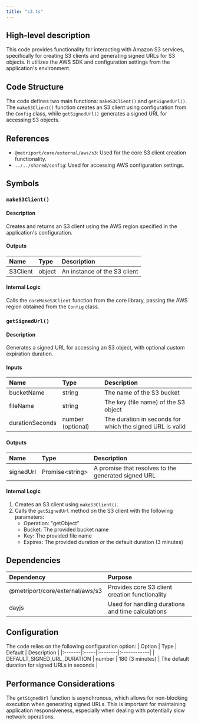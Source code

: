 ```yaml
---
title: "s3.ts"
---
```


## High-level description
This code provides functionality for interacting with Amazon S3 services, specifically for creating S3 clients and generating signed URLs for S3 objects. It utilizes the AWS SDK and configuration settings from the application's environment.

## Code Structure
The code defines two main functions: `makeS3Client()` and `getSignedUrl()`. The `makeS3Client()` function creates an S3 client using configuration from the `Config` class, while `getSignedUrl()` generates a signed URL for accessing S3 objects.

## References
- `@metriport/core/external/aws/s3`: Used for the core S3 client creation functionality.
- `../../shared/config`: Used for accessing AWS configuration settings.

## Symbols

### `makeS3Client()`
#### Description
Creates and returns an S3 client using the AWS region specified in the application's configuration.

#### Outputs
| Name | Type | Description |
|:-----|:-----|:------------|
| S3Client | object | An instance of the S3 client |

#### Internal Logic
Calls the `coreMakeS3Client` function from the core library, passing the AWS region obtained from the `Config` class.

### `getSignedUrl()`
#### Description
Generates a signed URL for accessing an S3 object, with optional custom expiration duration.

#### Inputs
| Name | Type | Description |
|:-----|:-----|:------------|
| bucketName | string | The name of the S3 bucket |
| fileName | string | The key (file name) of the S3 object |
| durationSeconds | number (optional) | The duration in seconds for which the signed URL is valid |

#### Outputs
| Name | Type | Description |
|:-----|:-----|:------------|
| signedUrl | Promise&lt;string&gt; | A promise that resolves to the generated signed URL |

#### Internal Logic
1. Creates an S3 client using `makeS3Client()`.
2. Calls the `getSignedUrl` method on the S3 client with the following parameters:
   - Operation: "getObject"
   - Bucket: The provided bucket name
   - Key: The provided file name
   - Expires: The provided duration or the default duration (3 minutes)

## Dependencies
| Dependency | Purpose |
|:-----------|:--------|
| @metriport/core/external/aws/s3 | Provides core S3 client creation functionality |
| dayjs | Used for handling durations and time calculations |

## Configuration
The code relies on the following configuration option:
| Option | Type | Default | Description |
|:-------|:-----|:--------|:------------|
| DEFAULT_SIGNED_URL_DURATION | number | 180 (3 minutes) | The default duration for signed URLs in seconds |

## Performance Considerations
The `getSignedUrl` function is asynchronous, which allows for non-blocking execution when generating signed URLs. This is important for maintaining application responsiveness, especially when dealing with potentially slow network operations.